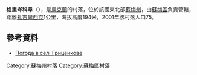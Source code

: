 {{coord|50|58|11|N|34|42|20|E|scale:100000|display=title}}

'''格里岑科韋'''（{{lang-uk|Гриценкове}}），是[[烏克蘭|烏克蘭]]的村落，位於該國東北部[[蘇梅州|蘇梅州]]，由[[蘇梅區|蘇梅區]]負責管轄，距離[[扎吉爾西克|扎吉爾西克]]1公里，海拔高度194米，2001年該村落人口75。

==參考資料==
* [http://weather.in.ua/ua/symskaja/5976 Погода в селі Гриценкове] {{Wayback|url=http://weather.in.ua/ua/symskaja/5976 |date=20111219234039 }}

{{DEFAULTSORT:Гриценкове}}
[[Category:蘇梅州村落|Category:蘇梅州村落]]
[[Category:蘇梅區村落|Category:蘇梅區村落]]


{{Sumy-geo-stub}}